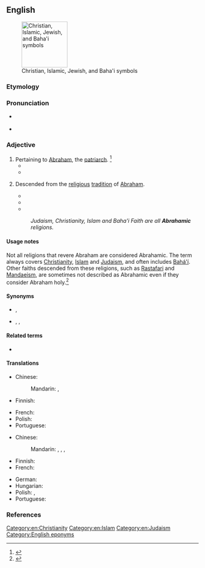 ==English==
[[File:4 Abrahamic symbols vector.svg|thumb|120px|Christian, Islamic, Jewish, and Baha'i symbols]]

===Etymology===
{{suffix|Abraham|ic|lang=en}}

===Pronunciation===
* {{a|RP}} {{IPA|/eɪ.bɹəˈhæm.ɪk/|lang=en}}
* {{a|US}} {{IPA|/eɪ.bɹəˈhæm.ɪk/|lang=en}}

===Adjective===
{{en-adj}}

# Pertaining to [[Abraham]], the [[patriarch]]. {{defdate|First attested in the early 19<sup>th</sup> century.}}<ref name=SOED>{{R:SOED5|page=7}}</ref>
#* {{quote-magazine|year=1832|volume=4|author=Issac Cullimore|magazine=The Morning watch: or, Quarterly journal on prophecy, and theological review|title=Criteria for Determining the Accuracy of Scripture Chronology|passage=[T]he Noachic and '''Abrahamic''' churches are connected by Shem, and the other long-lived patriarchs, who existed before the apostasy of Noah's posterity, and survived it}}
#* {{quote-journal|year=1896|journal=The Methodist review|page=66|title=Spiritual Development of St. Paul|author=James S. Kennedy|url=http://books.google.com/books?id=YTAuAAAAYAAJ&printsec=titlepage#PPA66,M1|passage=Paul's faith was at this crisis in his spiritual illumination more '''Abrahamic''' than Christlike in its character.}}
# {{lb|en|of a religion}} Descended from the [[religious]] [[tradition]] of [[Abraham]].
#* {{quote-book|year=2005|quotee=Jacques Derrida|page=121|passage=[The ''messianic''] does not belong properly to any '''Abrahamic''' religion (even if I may here continue “entre nous” for essential reasons of language and of place, of culture, and of provisional rhetorical and historical strategy of which I will speak later, to give to it names inscribed by the '''Abrahamic''' religions).|title=Derrida and Religion: Other Testaments|author=Yvonne Sherwood and Kevin Hart}}
#* {{quote-book|title=Religion: Beyond a Concept|author=Hent De Vries|year=2007|page=123|isbn=0823227251|passage=Most anthropologists, myself at the forefront, are doubtless incredibly naive about the nature of Christianity and provincial with respect to the depth and riches of '''Abrahamic'''-based theory for the analysis of religious phenomena more broadly no less than for philosophy.}}
#* {{quote-book|year=2009|title=The Borders of Islam|isbn=0231154224|author=Stig Jarle Hansen, Atle Mesøy, Tuncay Kardas|page=158|passage=Christianity, not Islam, was the first of the '''Abrahamic''' cults to come to the Sudan.}}
#: ''Judaism, Christianity, Islam and Baha'i Faith are all '''Abrahamic''' religions.''

====Usage notes====
Not all religions that revere Abraham are considered Abrahamic. The term always covers [[Christianity]], [[Islam]] and [[Judaism]], and often includes [[Bahá'í]]. Other faiths descended from these religions, such as [[Rastafari]] and [[Mandaeism]], are sometimes not described as Abrahamic even if they consider Abraham holy.<ref>{{cite-web|url=http://www.religioustolerance.org/alt_mean1.htm|publisher=Ontario Consultants on Religious Tolerance|title=Meanings of ambiguous terms beginning with the letters "A" to "R"|accessdate=2012-06-09}}</ref>

====Synonyms====
* {{sense|pertaining to Abraham}} {{l|en|Abrahamical}}, {{l|en|Ibrahimic}}
* {{sense|of the family of religions revering Abraham}} {{l|en|Abrahamist}}, {{l|en|Ibrahimic}}, {{l|en|Semitic}}

====Related terms====
* {{l|en|Abrahamism}}

====Translations====
{{trans-top|pertaining to Abraham}}
* Chinese:
*: Mandarin: {{t+|cmn|亞伯拉罕|alt=亞伯拉罕的|sc=Hani}}, {{t+|cmn|亚伯拉罕|alt=亚伯拉罕的|tr=Yàbólāhǎn de|sc=Hani}}
* Finnish: {{t|fi|abrahamilainen}}
{{trans-mid}}
* French: {{t+|fr|abrahamique}}
* Polish: {{t+|pl|Abrahamowy|m}}
* Portuguese: {{t|pt|abraâmico}}
{{trans-bottom}}

{{trans-top|pertaining to Abrahamic religions}}
* Chinese:
*: Mandarin: {{t|cmn|亞伯拉罕諸教|sc=Hani}}, {{t|cmn|亚伯拉罕诸教|tr=Yàbólāhǎn zhūjiào|sc=Hani}}, {{t|cmn|亞伯拉罕宗教|sc=Hani}}, {{t|cmn|亚伯拉罕宗教|tr=Yàbólāhǎn zōngjiào|sc=Hani}}
* Finnish: {{t|fi|abrahamilainen}}
* French: {{t+|fr|abrahamique}}
{{trans-mid}}
* German: {{t|de|abrahamitisch}}
* Hungarian: {{t+|hu|ábrahámi}}
* Polish: {{t+|pl|abrahamiczny|m}}, {{t+|pl|abrahamowy|m}}
* Portuguese: {{t|pt|abraâmico}}
{{trans-bottom}}

===References===
<references/>

[[Category:en:Christianity]]
[[Category:en:Islam]]
[[Category:en:Judaism]]
[[Category:English eponyms]]